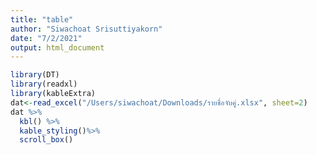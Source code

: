 ```yaml
---
title: "table"
author: "Siwachoat Srisuttiyakorn"
date: "7/2/2021"
output: html_document
---
```


```r
library(DT)
library(readxl)
library(kableExtra)
dat<-read_excel("/Users/siwachoat/Downloads/รายชื่อจับคู่.xlsx", sheet=2)
dat %>%
  kbl() %>%
  kable_styling()%>%
  scroll_box()
```
